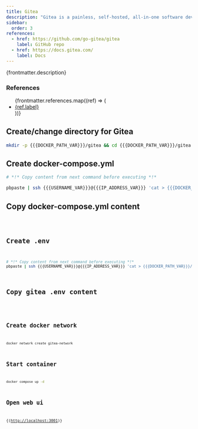 ```yaml
---
title: Gitea
description: "Gitea is a painless, self-hosted, all-in-one software development service. It includes Git hosting, code review, team collaboration, package registry and CI/CD. It is similar to GitHub, Bitbucket and GitLab."
sidebar:
  order: 3
references:
  - href: https://github.com/go-gitea/gitea
    label: GitHub repo
  - href: https://docs.gitea.com/
    label: Docs
---
```



<p>{frontmatter.description}</p>

### References

<ul>
  {frontmatter.references.map((ref) => (
    <li>
      <a href={ref.href} target="_blank" rel="noopener">
        {ref.label}
      </a>
    </li>
  ))}
</ul>

## Create/change directory for Gitea

```sh
mkdir -p {{{DOCKER_PATH_VAR}}}/gitea && cd {{{DOCKER_PATH_VAR}}}/gitea
```

## Create docker-compose.yml

```sh
# *!* Copy content from next command before executing *!*

pbpaste | ssh {{{USERNAME_VAR}}}@{{{IP_ADDRESS_VAR}}} 'cat > {{{DOCKER_PATH_VAR}}}/gitea/docker-compose.yml'
```

## Copy docker-compose.yml content

<Code lang="yml" title="docker-compose.yml" code={yaml} />

## Create .env

```sh
# *!* Copy content from next command before executing *!*
pbpaste | ssh {{{USERNAME_VAR}}}@{{{IP_ADDRESS_VAR}}} 'cat > {{{DOCKER_PATH_VAR}}}/gitea/.env'
```

## Copy gitea .env content

<Code lang="dotenv" title=".env" code={env} />

## Create docker network

```sh
docker network create gitea-network
```

## Start container

```sh
docker compose up -d
```

## Open web ui

{(<a href="http://localhost:3001" target="_blank" rel="noopener">http://localhost:3001</a>)}

